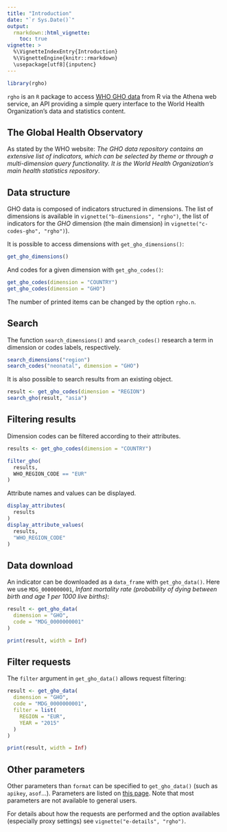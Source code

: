 ```yaml
---
title: "Introduction"
date: "`r Sys.Date()`"
output:
  rmarkdown::html_vignette:
    toc: true
vignette: >
  %\VignetteIndexEntry{Introduction}
  %\VignetteEngine{knitr::rmarkdown}
  \usepackage[utf8]{inputenc}
---
```


```r
library(rgho)
```

`rgho` is an `R` package to access [WHO GHO data](http://www.who.int/gho/en/) from R via the Athena web service, an API providing a simple query interface to the World Health Organization's data and statistics content.

## The Global Health Observatory

As stated by the WHO website: *The GHO data repository contains an extensive list of indicators, which can be selected by theme or through a multi-dimension query functionality. It is the World Health Organization's main health statistics repository*.

## Data structure

GHO data is composed of indicators structured in dimensions. The list of dimensions is available in `vignette("b-dimensions", "rgho")`, the list of indicators for the *GHO* dimension (the main dimension) in `vignette("c-codes-gho", "rgho")`).

It is possible to access dimensions with `get_gho_dimensions()`:

```r
get_gho_dimensions()
```

And codes for a given dimension with `get_gho_codes()`:

```r
get_gho_codes(dimension = "COUNTRY")
get_gho_codes(dimension = "GHO")
```

The number of printed items can be changed by the option `rgho.n`.

## Search

The function `search_dimensions()` and `search_codes()` research a term in dimension or codes labels, respectively.

```r
search_dimensions("region")
search_codes("neonatal", dimension = "GHO")
```

It is also possible to search results from an existing object.

```r
result <- get_gho_codes(dimension = "REGION")
search_gho(result, "asia")
```

## Filtering results

Dimension codes can be filtered according to their attributes.

```r
results <- get_gho_codes(dimension = "COUNTRY")

filter_gho(
  results,
  WHO_REGION_CODE == "EUR"
)
```

Attribute names and values can be displayed.

```r
display_attributes(
  results
)
display_attribute_values(
  results,
  "WHO_REGION_CODE"
)
```

## Data download

An indicator can be downloaded as a `data_frame` with `get_gho_data()`. Here we use `MDG_0000000001`, *Infant mortality rate (probability of dying between birth and age 1 per 1000 live births)*:

```r
result <- get_gho_data(
  dimension = "GHO",
  code = "MDG_0000000001"
)

print(result, width = Inf)
```

## Filter requests

The `filter` argument in `get_gho_data()` allows request filtering:

```r
result <- get_gho_data(
  dimension = "GHO",
  code = "MDG_0000000001",
  filter = list(
    REGION = "EUR",
    YEAR = "2015"
  )
)

print(result, width = Inf)
```

## Other parameters

Other parameters than `format` can be specified to `get_gho_data()` (such as `apikey`, `asof`...). Parameters are listed on [this page](http://apps.who.int/gho/data/node.resources.api). Note that most parameters are not available to general users.

For details about how the requests are performed and the option availables (especially proxy settings) see `vignette("e-details", "rgho")`.
